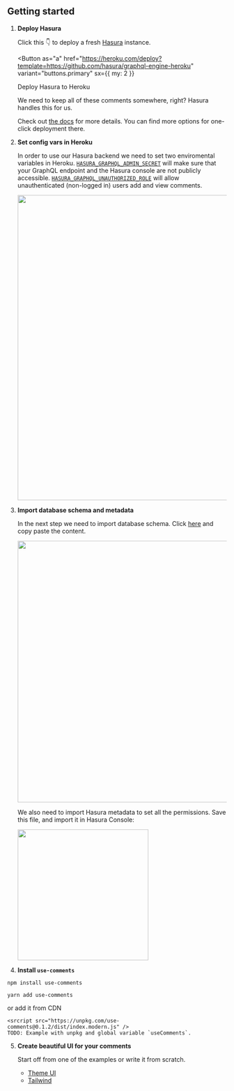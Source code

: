 
## Getting started

1. **Deploy Hasura**

   Click this 👇 to deploy a fresh [Hasura] instance.

   <Button
     as="a"
     href="https://heroku.com/deploy?template=https://github.com/hasura/graphql-engine-heroku"
     variant="buttons.primary"
     sx={{ my: 2 }}
   >
     Deploy Hasura to Heroku
   </Button>

   We need to keep all of these comments somewhere, right? Hasura handles this
   for us.

   Check out [the docs][hasura-docs] for more details. You can find more options
   for one-click deployment there.

   [hasura]: https://hasura.io

   [hasura-docs]:
   https://hasura.io/docs/1.0/graphql/manual/guides/deployment/heroku-one-click.html

2. **Set config vars in Heroku**

   In order to use our Hasura backend we need to set two enviromental variables
   in Heroku.
   [`HASURA_GRAPHQL_ADMIN_SECRET`](https://hasura.io/docs/1.0/graphql/manual/deployment/heroku/securing-graphql-endpoint.html#heroku-secure)
   will make sure that your GraphQL endpoint and the Hasura console are not
   publicly accessible.
   [`HASURA_GRAPHQL_UNAUTHORIZED_ROLE`](https://hasura.io/docs/1.0/graphql/manual/auth/authentication/unauthenticated-access.html#unauthenticated-access)
   will allow unauthenticated (non-logged in) users add and view comments.

   <img width="700" src="./heroku-env.png" />

3. **Import database schema and metadata**

   In the next step we need to import database schema. Click
   [here](https://github.com/beerose/use-comments/blob/master/hasura/up.sql) and
   copy paste the content.

   <img width="600" src="./sql.png" />

   We also need to import Hasura metadata to set all the permissions. Save this
   file, and import it in Hasura Console:

   <img width="300" src="./metadata.png" />

4. **Install `use-comments`**

```
npm install use-comments
```

```
yarn add use-comments
```

or add it from CDN

```
<srcript src="https://unpkg.com/use-comments@0.1.2/dist/index.modern.js" />
TODO: Example with unpkg and global variable `useComments`.
```

5. **Create beautiful UI for your comments**

   Start off from one of the examples or write it from scratch.

   - [Theme UI](https://codesandbox.io/s/use-comments-theme-ui-demo-hjqqj)
   - [Tailwind](https://codesandbox.io/s/use-comments-demo-tailwind-pvhgw)
